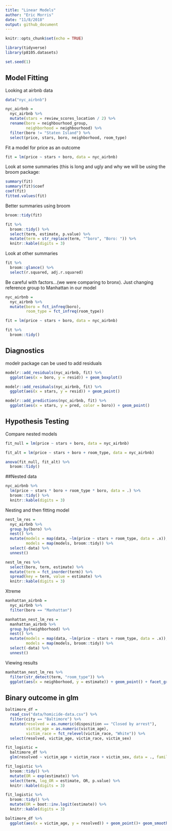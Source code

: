 ```yaml
---
title: "Linear Models"
author: "Eric Morris"
date: "11/8/2018"
output: github_document
---
```


```r
knitr::opts_chunk$set(echo = TRUE)

library(tidyverse)
library(p8105.datasets)

set.seed(1)

```

## Model Fitting 

Looking at airbnb data

```r
data("nyc_airbnb")

nyc_airbnb = 
  nyc_airbnb %>% 
  mutate(stars = review_scores_location / 2) %>% 
  rename(boro = neighbourhood_group,
         neighborhood = neighbourhood) %>% 
  filter(boro != "Staten Island") %>% 
  select(price, stars, boro, neighborhood, room_type)
```

Fit a model for price as an outcome

```r
fit = lm(price ~ stars + boro, data = nyc_airbnb)
```

Look at some summaries (this is long and ugly and why we will be using the broom package: 

```r
summary(fit)
summary(fit)$coef
coef(fit)
fitted.values(fit)
```

Better summaries using broom

```r
broom::tidy(fit)

fit %>% 
  broom::tidy() %>% 
  select(term, estimate, p.value) %>% 
  mutate(term = str_replace(term, "^boro", "Boro: ")) %>% 
  knitr::kable(digits = 3)
```

Look at other summaries

```r
fit %>% 
  broom::glance() %>% 
  select(r.squared, adj.r.squared)
```

Be careful with factors...(we were comparing to bronx). Just changing reference group to Manhattan in our model 

```r
nyc_airbnb = 
  nyc_airbnb %>% 
  mutate(boro = fct_infreq(boro),
         room_type = fct_infreq(room_type))

fit = lm(price ~ stars + boro, data = nyc_airbnb)

fit %>% 
  broom::tidy()
```


## Diagnostics 

modelr package can be used to add residuals

```r
modelr::add_residuals(nyc_airbnb, fit) %>% 
  ggplot(aes(x = boro, y = resid)) + geom_boxplot()

modelr::add_residuals(nyc_airbnb, fit) %>% 
  ggplot(aes(x = stars, y = resid)) + geom_point()

modelr::add_predictions(nyc_airbnb, fit) %>% 
  ggplot(aes(x = stars, y = pred, color = boro)) + geom_point()
```

## Hypothesis Testing

Compare nested models

```r
fit_null = lm(price ~ stars + boro, data = nyc_airbnb)

fit_alt = lm(price ~ stars + boro + room_type, data = nyc_airbnb)

anova(fit_null, fit_alt) %>% 
  broom::tidy()
```

##Nested data

```r
nyc_airbnb %>% 
  lm(price ~ stars * boro + room_type * boro, data = .) %>% 
  broom::tidy() %>% 
  knitr::kable(digits = 3)
```

Nesting and then fitting model

```r
nest_lm_res =
  nyc_airbnb %>% 
  group_by(boro) %>% 
  nest() %>% 
  mutate(models = map(data, ~lm(price ~ stars + room_type, data = .x)),
         models = map(models, broom::tidy)) %>% 
  select(-data) %>% 
  unnest()
```

```r
nest_lm_res %>% 
  select(boro, term, estimate) %>% 
  mutate(term = fct_inorder(term)) %>% 
  spread(key = term, value = estimate) %>% 
  knitr::kable(digits = 3)
```

Xtreme

```r
manhattan_airbnb =
  nyc_airbnb %>% 
  filter(boro == "Manhattan")

manhattan_nest_lm_res =
  manhattan_airbnb %>% 
  group_by(neighborhood) %>% 
  nest() %>% 
  mutate(models = map(data, ~lm(price ~ stars + room_type, data = .x)),
         models = map(models, broom::tidy)) %>% 
  select(-data) %>% 
  unnest()
```

Viewing results 

```r
manhattan_nest_lm_res %>% 
  filter(str_detect(term, "room_type")) %>% 
  ggplot(aes(x = neighborhood, y = estimate)) + geom_point() + facet_grid(~term) + theme(axis.text.x = element_text(angle = 80, hjust = 1))
```


## Binary outcome in glm

```r
baltimore_df = 
  read_csv("data/homicide-data.csv") %>% 
  filter(city == "Baltimore") %>% 
  mutate(resolved = as.numeric(disposition == "Closed by arrest"),
         victim_age = as.numeric(victim_age),
         victim_race = fct_relevel(victim_race, "White")) %>% 
  select(resolved, victim_age, victim_race, victim_sex)
```

```r
fit_logistic = 
  baltimore_df %>% 
  glm(resolved ~ victim_age + victim_race + victim_sex, data = ., family = binomial()) 

fit_logistic %>% 
  broom::tidy() %>% 
  mutate(OR = exp(estimate)) %>%
  select(term, log_OR = estimate, OR, p.value) %>% 
  knitr::kable(digits = 3)
```

```r
fit_logistic %>% 
  broom::tidy() %>% 
  mutate(OR = boot::inv.logit(estimate)) %>% 
  knitr::kable(digits = 3)
```

```r
baltimore_df %>% 
  ggplot(aes(x = victim_age, y = resolved)) + geom_point()+ geom_smooth()
```

